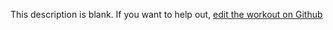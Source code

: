 
  This description is blank. If you want to help out, [edit the workout on Github](https://www.github.com/LiftArcade/exercises/blob/main/exercises/barbell-one-arm-side-deadlift-description.mdx)